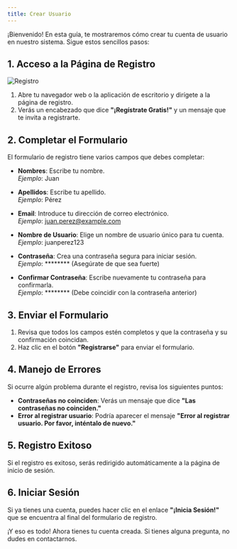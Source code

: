 ```yaml
---
title: Crear Usuario
---
```



¡Bienvenido! En esta guía, te mostraremos cómo crear tu cuenta de usuario en nuestro sistema. Sigue estos sencillos pasos:

## 1. Acceso a la Página de Registro

![Registro](src/assets/register.png)

1. Abre tu navegador web o la aplicación de escritorio y dirígete a la página de registro.
2. Verás un encabezado que dice **"¡Regístrate Gratis!"** y un mensaje que te invita a registrarte.

## 2. Completar el Formulario

El formulario de registro tiene varios campos que debes completar:

- **Nombres**: Escribe tu nombre.  
  _Ejemplo_: Juan

- **Apellidos**: Escribe tu apellido.  
  _Ejemplo_: Pérez

- **Email**: Introduce tu dirección de correo electrónico.  
  _Ejemplo_: juan.perez@example.com

- **Nombre de Usuario**: Elige un nombre de usuario único para tu cuenta.  
  _Ejemplo_: juanperez123

- **Contraseña**: Crea una contraseña segura para iniciar sesión.  
  _Ejemplo_: ******** (Asegúrate de que sea fuerte)

- **Confirmar Contraseña**: Escribe nuevamente tu contraseña para confirmarla.  
  _Ejemplo_: ******** (Debe coincidir con la contraseña anterior)

## 3. Enviar el Formulario

1. Revisa que todos los campos estén completos y que la contraseña y su confirmación coincidan.
2. Haz clic en el botón **"Registrarse"** para enviar el formulario.

## 4. Manejo de Errores

Si ocurre algún problema durante el registro, revisa los siguientes puntos:

- **Contraseñas no coinciden**: Verás un mensaje que dice **"Las contraseñas no coinciden."**
- **Error al registrar usuario**: Podría aparecer el mensaje **"Error al registrar usuario. Por favor, inténtalo de nuevo."**

## 5. Registro Exitoso

Si el registro es exitoso, serás redirigido automáticamente a la página de inicio de sesión.

## 6. Iniciar Sesión

Si ya tienes una cuenta, puedes hacer clic en el enlace **"¡Inicia Sesión!"** que se encuentra al final del formulario de registro.

<Callout variant="success">
¡Y eso es todo! Ahora tienes tu cuenta creada. Si tienes alguna pregunta, no dudes en contactarnos.
</Callout>
